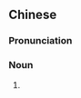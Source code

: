 ==Chinese==
{{zh-forms}}
{{wikipedia|lang=zh}}

===Pronunciation===
{{zh-pron
|m=bǐnggān
|c=bing2 gon1
|cat=n
}}

===Noun===
{{zh-noun}}

# {{zh-abbrev|丙型肝炎}}